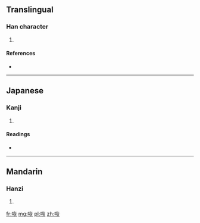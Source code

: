 ==Translingual==

===Han character===
{{Han char|rn=30|rad=口|as=06|sn=9|four=|canj=口大火 (RKF)|ids=⿰[[口]][[灰]]}}

# {{defn|Han|sort=口06}}

====References====
* {{Han ref|kx=0187.120|dkj=03556|dj=0406.130|hdz=10613.140|uh=54B4|ud=21684}}

----

==Japanese==

===Kanji===
{{ja-kanji|grade=|rs=口06}}

# {{defn|lang=ja|sort=口06}}

====Readings====
* {{ja-readings|on=[[かい]] (kai), [[け]] (ke)|kun=[[こえ]] (koe)}}

----

==Mandarin==

===Hanzi===
{{cmn-hanzi|pin=[[huī]] ([[hui1]]), [[huá]] ([[hua2]]), [[shì]] ([[shi4]])|wg=hui<sup>1</sup>, hua<sup>2</sup>, shih<sup>4</sup>}}

# {{defn|lang=cmn|sort=口06}}

[[fr:咴]]
[[mg:咴]]
[[pl:咴]]
[[zh:咴]]